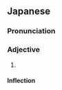 ==Japanese==
{{ja-kanjitab|い|み|しん|yomi=o}}

===Pronunciation===
{{ja-pron|いみしん|y=o}}

===Adjective===
{{ja-adj|いみしん|infl=na}}

# {{lb|ja|colloquial}} {{short form of|lang=ja|意味深長|tr=imishinchō}}

====Inflection====
{{ja-na|いみしん}}